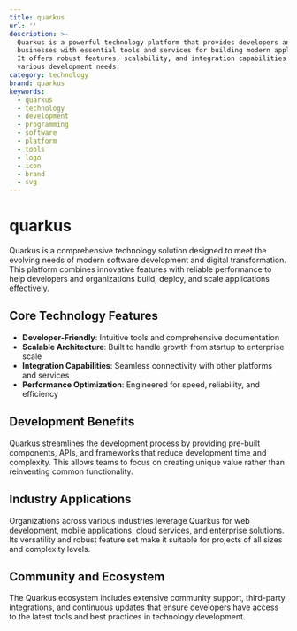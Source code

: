 ```yaml
---
title: quarkus
url: ''
description: >-
  Quarkus is a powerful technology platform that provides developers and
  businesses with essential tools and services for building modern applications.
  It offers robust features, scalability, and integration capabilities for
  various development needs.
category: technology
brand: quarkus
keywords:
  - quarkus
  - technology
  - development
  - programming
  - software
  - platform
  - tools
  - logo
  - icon
  - brand
  - svg
---
```


# quarkus

Quarkus is a comprehensive technology solution designed to meet the evolving needs of modern software development and digital transformation. This platform combines innovative features with reliable performance to help developers and organizations build, deploy, and scale applications effectively.

## Core Technology Features

- **Developer-Friendly**: Intuitive tools and comprehensive documentation
- **Scalable Architecture**: Built to handle growth from startup to enterprise scale
- **Integration Capabilities**: Seamless connectivity with other platforms and services
- **Performance Optimization**: Engineered for speed, reliability, and efficiency

## Development Benefits

Quarkus streamlines the development process by providing pre-built components, APIs, and frameworks that reduce development time and complexity. This allows teams to focus on creating unique value rather than reinventing common functionality.

## Industry Applications

Organizations across various industries leverage Quarkus for web development, mobile applications, cloud services, and enterprise solutions. Its versatility and robust feature set make it suitable for projects of all sizes and complexity levels.

## Community and Ecosystem

The Quarkus ecosystem includes extensive community support, third-party integrations, and continuous updates that ensure developers have access to the latest tools and best practices in technology development.
